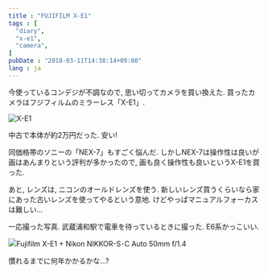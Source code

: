 ```yaml
---
title : "FUJIFILM X-E1"
tags : [
  "diary",
  "x-e1",
  "camera",
]
pubDate : "2018-03-11T14:38:14+09:00"
lang : ja
---
```


今使っているコンデジが不調なので, 思い切ってカメラを買い換えた.
買ったカメラはフジフィルムのミラーレス「X-E1」.

![X-E1](./x-e1-1.jpg)

中古で本体が約2万円だった. 安い!

同価格帯のソニーの「NEX-7」もすごく悩んだ.
しかしNEX-7は操作性は良いが画はあんまりという評判が多かったので,
画も良く操作性も良いというX-E1を買った.

あと, レンズは, ニコンのオールドレンズを使う.
新しいレンズ買うくらいなら家にあった古いレンズを使ってやるという意地.
けどやっぱマニュアルフォーカスは難しい...

一応撮った写真.
武蔵浦和駅で電車を待っているときに撮った.
E6系かっこいい.

![Fujifilm X-E1 + Nikon NIKKOR-S･C Auto 50mm f/1.4](./x-e1-2.jpg)

慣れるまでに何年かかるかな...?
